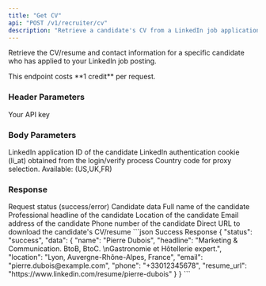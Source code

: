 ```yaml
---
title: "Get CV"
api: "POST /v1/recruiter/cv"
description: "Retrieve a candidate's CV from a LinkedIn job application"
---
```


Retrieve the CV/resume and contact information for a specific candidate who has applied to your LinkedIn job posting.

<Note>
  This endpoint costs **1 credit** per request.
</Note>

### Header Parameters

<ParamField header="x-api-key" type="string" required>
  Your API key
</ParamField>

### Body Parameters

<ParamField body="application_id" type="string" required>
  LinkedIn application ID of the candidate
</ParamField>

<ParamField body="login_cookie" type="string" required>
  LinkedIn authentication cookie (li_at) obtained from the login/verify process
</ParamField>

<ParamField body="country" type="string" default="FR">
  Country code for proxy selection. Available: (US,UK,FR)
</ParamField>

### Response

<ResponseField name="status" type="string">
  Request status (success/error)
</ResponseField>

<ResponseField name="data" type="object">
  Candidate data
</ResponseField>

<ResponseField name="data.name" type="string">
  Full name of the candidate
</ResponseField>

<ResponseField name="data.headline" type="string">
  Professional headline of the candidate
</ResponseField>

<ResponseField name="data.location" type="string">
  Location of the candidate
</ResponseField>

<ResponseField name="data.email" type="string">
  Email address of the candidate
</ResponseField>

<ResponseField name="data.phone" type="string">
  Phone number of the candidate
</ResponseField>

<ResponseField name="data.resume_url" type="string">
  Direct URL to download the candidate's CV/resume
</ResponseField>

<ResponseExample>
```json Success Response
{
  "status": "success",
  "data": {
    "name": "Pierre Dubois",
    "headline": "Marketing & Communication. BtoB, BtoC. \nGastronomie et Hôtellerie expert.",
    "location": "Lyon, Auvergne-Rhône-Alpes, France",
    "email": "pierre.dubois@example.com",
    "phone": "+33012345678",
    "resume_url": "https://www.linkedin.com/resume/pierre-dubois"
  }
}
```
</ResponseExample>